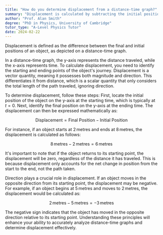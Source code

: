 ```yaml
---
title: "How do you determine displacement from a distance-time graph?"
summary: "Displacement is calculated by subtracting the initial position from the final position on a distance-time graph, highlighting the overall change in position."
author: "Prof. Alan Smith"
degree: "PhD in Physics, University of Cambridge"
tutor_type: "A-Level Physics Tutor"
date: 2024-02-22
---
```


Displacement is defined as the difference between the final and initial positions of an object, as depicted on a distance-time graph.

In a distance-time graph, the y-axis represents the distance traveled, while the x-axis represents time. To calculate displacement, you need to identify the starting and ending points of the object's journey. Displacement is a vector quantity, meaning it possesses both magnitude and direction. This differentiates it from distance, which is a scalar quantity that only considers the total length of the path traveled, ignoring direction.

To determine displacement, follow these steps: First, locate the initial position of the object on the y-axis at the starting time, which is typically at $t=0$. Next, identify the final position on the y-axis at the ending time. The displacement can then be expressed mathematically as:

$$ \text{Displacement} = \text{Final Position} - \text{Initial Position} $$

For instance, if an object starts at $2 \, \text{metres}$ and ends at $8 \, \text{metres}$, the displacement is calculated as follows:

$$ 8 \, \text{metres} - 2 \, \text{metres} = 6 \, \text{metres} $$

It's important to note that if the object returns to its starting point, the displacement will be zero, regardless of the distance it has traveled. This is because displacement only accounts for the net change in position from the start to the end, not the path taken.

Direction plays a crucial role in displacement. If an object moves in the opposite direction from its starting point, the displacement may be negative. For example, if an object begins at $5 \, \text{metres}$ and moves to $2 \, \text{metres}$, the displacement would be calculated as:

$$ 2 \, \text{metres} - 5 \, \text{metres} = -3 \, \text{metres} $$

The negative sign indicates that the object has moved in the opposite direction relative to its starting point. Understanding these principles will enhance your ability to accurately analyze distance-time graphs and determine displacement effectively.
    